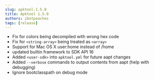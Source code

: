 ```yaml
---
slug: apktool-1.5.0
title: Apktool 1.5.0
authors: ibotpeaches
tags: [release]
---
```


- Fix for colors being decompiled with wrong hex code
- Fix for `<string-array>` being treated as `<array>`
- Support for Mac OS X user:home instead of /home
- updated builtin framework to SDK API 16
- Added `<user-sdk>` into `apktool.yml` for future aapt changes
- Added `--verbose` commands to output contents from aapt (help with debugging)
- Ignore bootclasspath on debug mode
